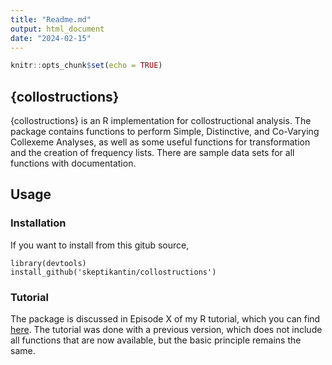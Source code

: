 ```yaml
---
title: "Readme.md"
output: html_document
date: "2024-02-15"
---
```


```r
knitr::opts_chunk$set(echo = TRUE)
```

## {collostructions}

{collostructions} is an R implementation for collostructional analysis. The package contains functions to perform Simple, Distinctive, and Co-Varying Collexeme Analyses, as well as some useful functions for transformation and the creation of frequency lists. There are sample data sets for all functions with documentation.

## Usage

### Installation

If you want to install from this gitub source, 

```
library(devtools)
install_github('skeptikantin/collostructions')
```


### Tutorial

The package is discussed in Episode X of my R tutorial, which you can find [here](https://www.youtube.com/playlist?list=PLIZN-827NSIONkLPWpjaFr0mlKacSLTRy). The tutorial was done with a previous version, which does not include all functions that are now available, but the basic principle remains the same.

